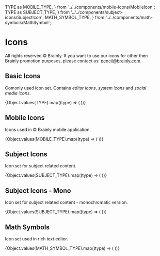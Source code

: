   TYPE as MOBILE_TYPE,
} from '../../components/mobile-icons/MobileIcon';
  TYPE as SUBJECT_TYPE,
} from '../../components/subject-icons/SubjectIcon';
  MATH_SYMBOL_TYPE,
} from '../../components/math-symbols/MathSymbol';

<Meta title="Foundation ✨/Icons" />

# Icons

All rights reserved © Brainly. If you want to use our icons for other then Brainly promotion purposes, please contact us: pencil@brainly.com.

## Basic Icons

Comonly used icon set. Contains _editor icons_, _system icons_ and _social media icons_.

<IconGallery>
  {Object.values(TYPE).map((type) => (
    <IconItem name={type} key={type}>
      <Icon size={32} color="dark" type={type} />
    </IconItem>
  ))}
</IconGallery>

## Mobile Icons

Icons used in © Brainly mobile application.

<IconGallery>
  {Object.values(MOBILE_TYPE).map((type) => (
    <IconItem name={type} key={type}>
      <MobileIcon size={32} color="dark" type={type} />
    </IconItem>
  ))}
</IconGallery>

## Subject Icons

Icon set for subject related content.

<IconGallery>
  {Object.values(SUBJECT_TYPE).map((type) => (
    <IconItem name={type} key={type}>
      <SubjectIcon type={type} size="small" />
    </IconItem>
  ))}
</IconGallery>

## Subject Icons - Mono

Icon set for subject related content - monochromatic version.

<IconGallery>
  {Object.values(SUBJECT_TYPE).map((type) => (
    <IconItem name={type} key={type}>
      <SubjectIcon type={type} size="small" monoColor="gray" />
    </IconItem>
  ))}
</IconGallery>

## Math Symbols

Icon set used in rich text editor.

<IconGallery>
  {Object.values(MATH_SYMBOL_TYPE).map((type) => (
    <IconItem name={type} key={type}>
      <MathSymbol type={type} color="dark" size="small" />
    </IconItem>
  ))}
</IconGallery>
